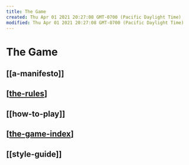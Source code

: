 ```yaml
---
title: The Game
created: Thu Apr 01 2021 20:27:08 GMT-0700 (Pacific Daylight Time)
modified: Thu Apr 01 2021 20:27:08 GMT-0700 (Pacific Daylight Time)
---
```


# The Game

## [[a-manifesto]]

## [[the-rules]]

## [[how-to-play]]

## [[the-game-index]]

## [[style-guide]]

[//begin]: # "Autogenerated link references for markdown compatibility"
[the-rules]: the-rules "The Rules of the Game"
[the-game-index]: the-game-index "The Game Index"
[//end]: # "Autogenerated link references"
